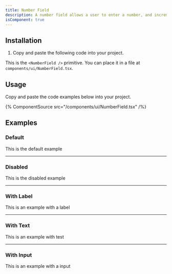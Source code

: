 ```yaml
---
title: Number Field
description: A number field allows a user to enter a number, and increment or decrement the value using stepper buttons.
isComponent: true
---
```


## Installation

1. Copy and paste the following code into your project.

This is the `<NumberField />` primitive. You can place it in a file at `components/ui/NumberField.tsx`.

## Usage

Copy and paste the code examples below into your project.

{% ComponentSource src="/components/ui/NumberField.tsx" /%}

## Examples

### Default

This is the default example

---

### Disabled

This is the disabled example

---

### With Label

This is an example with a label

---

### With Text

This is an example with test

---

### With Input

This is an example with a input
